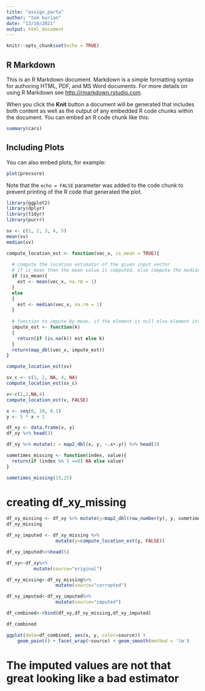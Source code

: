 ```yaml
---
title: "assign_parta"
author: "tom kurian"
date: "13/10/2021"
output: html_document
---
```


```r
knitr::opts_chunk$set(echo = TRUE)
```

## R Markdown

This is an R Markdown document. Markdown is a simple formatting syntax for authoring HTML, PDF, and MS Word documents. For more details on using R Markdown see <http://rmarkdown.rstudio.com>.

When you click the **Knit** button a document will be generated that includes both content as well as the output of any embedded R code chunks within the document. You can embed an R code chunk like this:

```r
summary(cars)
```

## Including Plots

You can also embed plots, for example:

```r
plot(pressure)
```

Note that the `echo = FALSE` parameter was added to the code chunk to prevent printing of the R code that generated the plot.


```r
library(ggplot2)
library(dplyr)
library(tidyr)
library(purrr)
```


```r
sv <- c(1, 2, 3, 4, 5)
mean(sv)
median(sv)
```

```r
compute_location_est <- function(vec_x, is_mean = TRUE){
  
  # compute the location estimator of the given input vector
  # if is_mean then the mean value is computed, else compute the median
  if (is_mean){
    est <- mean(vec_x, na.rm = 1)
  }
  else
  {
    est <- median(vec_x, na.rm = 1)
  }
  
  # function to impute by mean, if the element is null else element itself
  impute_est <- function(k)
  {
    return(if (is.na(k)) est else k)
  }
  return(map_dbl(vec_x, impute_est))
}

compute_location_est(sv)
```

```r
sv_c <- c(1, 2, NA, 4, NA)
compute_location_est(sv_c)
```

```r
v<-c(1,2,NA,4)
compute_location_est(v, FALSE)
```

```r
x <- seq(0, 10, 0.1)
y <- 5 * x + 1

df_xy <- data.frame(x, y)
df_xy %>% head(3)
```
```r
df_xy %>% mutate(z = map2_dbl(x, y, ~.x+.y)) %>% head(3)
```

```r
sometimes_missing <- function(index, value){
  return(if (index %% 5 ==0) NA else value)
}

sometimes_missing(15,25)
```

# creating df_xy_missing
```r
df_xy_missing <- df_xy %>% mutate(y=map2_dbl(row_number(y), y, sometimes_missing))
df_xy_missing
```

```r
df_xy_imputed <- df_xy_missing %>%
                  mutate(y=compute_location_est(y, FALSE))

df_xy_imputed%>%head(5)
```

```r
df_xy<-df_xy%>%
          mutate(source="original")

df_xy_missing<-df_xy_missing%>%
                  mutate(source="corrupted")

df_xy_imputed<-df_xy_imputed%>%
                  mutate(source="imputed")

df_combined<-rbind(df_xy,df_xy_missing,df_xy_imputed)

df_combined
```

```r
ggplot(data=df_combined, aes(x, y, color=source)) +
    geom_point() + facet_wrap(~source) + geom_smooth(method = 'lm')
```

# The imputed values are not that great looking like a bad estimator